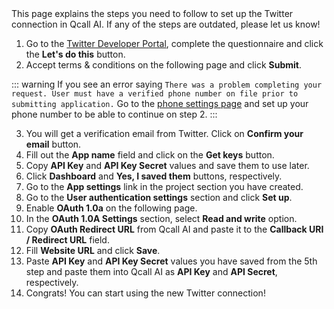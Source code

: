 
<Info>
    This page explains the steps you need to follow to set up the Twitter connection in Qcall AI. If any of the steps are outdated, please let us know!
</Info>

1. Go to the [Twitter Developer Portal](https://developer.twitter.com/en/portal/projects-and-apps), complete the questionnaire and click the **Let's do this** button.
2. Accept terms & conditions on the following page and click **Submit**.

::: warning
    If you see an error saying `There was a problem completing your request. User must have a verified phone number on file prior to submitting application.` Go to the [phone settings page](https://twitter.com/settings/phone) and set up your phone number to be able to continue on step 2.
:::

3. You will get a verification email from Twitter. Click on **Confirm your email** button.
4. Fill out the **App name** field and click on the **Get keys** button.
5. Copy **API Key** and **API Key Secret** values and save them to use later.
6. Click **Dashboard** and **Yes, I saved them** buttons, respectively.
7. Go to the **App settings** link in the project section you have created.
8. Go to the **User authentication settings** section and click **Set up**.
9. Enable **OAuth 1.0a** on the following page.
10. In the **OAuth 1.0A Settings** section, select **Read and write** option.
11. Copy **OAuth Redirect URL** from Qcall AI and paste it to the **Callback URI / Redirect URL** field.
12. Fill **Website URL** and click **Save**.
13. Paste **API Key** and **API Key Secret** values you have saved from the 5th step and paste them into Qcall AI as **API Key** and **API Secret**, respectively.
14. Congrats! You can start using the new Twitter connection!
